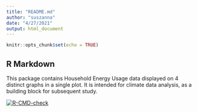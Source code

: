 ```yaml
---
title: "README.md"
author: "suszanna"
date: "4/27/2021"
output: html_document
---
```


```r
knitr::opts_chunk$set(echo = TRUE)
```

## R Markdown

This package contains Household Energy Usage data displayed on 4 distinct graphs in a single plot.  It is intended for climate data analysis, as a building block for subsequent study.

  <!-- badges: start -->
  [![R-CMD-check](https://github.com/suszanna/heu/workflows/R-CMD-check/badge.svg)](https://github.com/suszanna/heu/actions)
  <!-- badges: end -->
